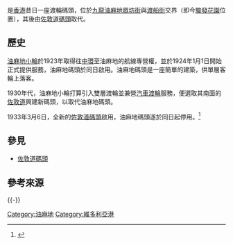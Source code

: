 {{engname|油麻地碼頭|Yaumatei Ferry Pier}}是[[香港|香港]]昔日一座渡輪碼頭，位於[[九龍|九龍]][[油麻地|油麻地]][[眾坊街|眾坊街]]與[[渡船街_(香港)|渡船街]]交界（即今[[駿發花園|駿發花園]]位置），其後由[[佐敦道碼頭|佐敦道碼頭]]取代。

==歷史== 
[[油麻地小輪|油麻地小輪]]於1923年取得往[[中環|中環]]至油麻地的航線專營權，並於1924年1月1日開始正式提供服務，油麻地碼頭於同日啟用。油麻地碼頭是一座簡單的建築，供單層客輪上落客。

1930年代，油麻地小輪打算引入雙層渡輪並兼營[[汽車渡輪|汽車渡輪]]服務，便選取其南面的[[佐敦道|佐敦道]]興建新碼頭，以取代油麻地碼頭。

1933年3月6日，全新的[[佐敦道碼頭|佐敦道碼頭]]啟用，油麻地碼頭遂於同日起停用。<ref>{{Cite web |url=http://hk.epochtimes.com/7/7/27/48731.htm |title=香港掌故 交通篇─海上交通香港掌故 交通篇─海上交通 |accessdate=2009-01-27 |archive-date=2008-09-30 |archive-url=https://web.archive.org/web/20080930181537/http://hk.epochtimes.com/7/7/27/48731.htm |dead-url=no }}</ref>

==參見==
*[[佐敦道碼頭|佐敦道碼頭]]

==參考來源==
{{reflist}}

{{-}}
{{香港已拆卸渡輪碼頭}}
{{HK-trans-stub}}

[[Category:油麻地|Category:油麻地]]
[[Category:維多利亞港|Category:維多利亞港]]